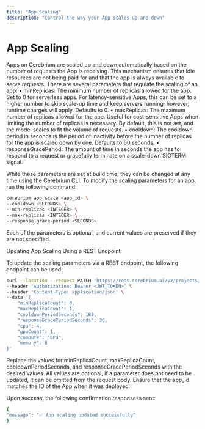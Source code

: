 ```yaml
---
title: "App Scaling"
description: "Control the way your App scales up and down"
---
```


# App Scaling

Apps on Cerebrium are scaled up and down automatically based on the number of requests the App is receiving. This mechanism ensures that idle resources are not being paid for and that the app is always available to serve requests. There are several parameters that regulate the scaling of an app:
• minReplicas: The minimum number of replicas allowed for the app. Set to 0 for serverless apps. For latency-sensitive Apps, this can be set to a higher number to skip scale-up time and keep servers running; however, runtime charges will apply. Defaults to 0.
• maxReplicas: The maximum number of replicas allowed for the app. Useful for cost-sensitive Apps when limiting the number of replicas is necessary. By default, this is not set, and the model scales to fit the volume of requests.
• cooldown: The cooldown period in seconds is the period of inactivity before the number of replicas for the app is scaled down by one. Defaults to 60 seconds.
• responseGracePeriod: The amount of time in seconds the app has to respond to a request or gracefully terminate on a scale-down SIGTERM signal.

While these parameters are set at build time, they can be changed at any time using the Cerebrium CLI. To modify the scaling parameters for an app, run the following command:

```bash
cerebrium app scale <app_id> \
--cooldown <SECONDS> \
--min-replicas <INTEGER> \
--max-replicas <INTEGER> \
--response-grace-period <SECONDS>
```

Each of the parameters is optional, and current values are preserved if they are not specified.

Updating App Scaling Using a REST Endpoint

To update the scaling parameters via a REST endpoint, the following endpoint can be used:

```bash
curl --location --request PATCH 'https://rest.cerebrium.ai/v2/projects/{project_id}/apps/{app_id}' \
--header 'Authorization: Bearer <JWT_TOKEN>' \
--header 'Content-Type: application/json' \
--data '{
    "minReplicaCount": 0,
    "maxReplicaCount": 1,
    "cooldownPeriodSeconds": 180,
    "responseGracePeriodSeconds": 30,
    "cpu": 4,
    "gpuCount": 1,
    "compute": "CPU",
    "memory": 8
}'
```

Replace the values for minReplicaCount, maxReplicaCount, cooldownPeriodSeconds, and responseGracePeriodSeconds with the desired values. All values are optional; if a parameter does not need to be updated, it can be omitted from the request body. Ensure that the app_id matches the ID of the App when it was deployed.

Upon success, the following confirmation response is sent:

```bash
{
"message": "✅ App scaling updated successfully"
}
```
